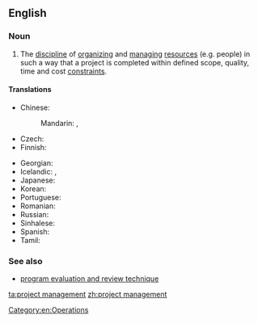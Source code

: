 ==English==
{{wikipedia}}

===Noun===
{{en-noun|head=[[project]] [[management]]|-}}

# {{context|operations|lang=en}} The [[discipline]] of [[organize|organizing]] and [[manage|managing]] [[resources]] (e.g. people) in such a way that a project is completed within defined scope, quality, time and cost [[constraint]]s.

====Translations====
{{trans-top|discipline of organizing and managing project resources}}
* Chinese:
*: Mandarin: {{t+|cmn|項目管理|sc=Hani}}, {{t|cmn|项目管理|tr=xiàngmù guǎnlǐ|sc=Hani}}
* Czech: {{t|cs|řízení projektů|n}}
* Finnish: {{t|fi|projektijohtaminen}}
{{trans-mid}}
* Georgian: {{t|ka|პროექტის მართვა|sc=Geor}}
* Icelandic: {{t|is|verkefnastjórnun|f}}, {{t|is|verkefnisstjórnun|f}}
* Japanese: {{t|ja|プロジェクトマネジメント|sc=Jpan}}
* Korean: {{t|ko|프로젝트 관리|sc=Kore}}
* Portuguese: {{t+|pt|gerenciamento de projetos|m}}
* Romanian: {{t|ro|management de proiect|n}}
* Russian: {{t|ru|управление проектами|n|sc=Cyrl}}
* Sinhalese: {{t|si|ව්‍යාපෘති කළමනාකරණය|sc=Sinh}}
* Spanish: {{t|es|gestión de proyectos|f}}
* Tamil: {{t|ta|செயற்றிட்ட முகாமைத்துவம்|sc=Taml}}
{{trans-bottom}}

===See also===
* [[program evaluation and review technique]]

[[Category:en:Operations]]

[[ta:project management]]
[[zh:project management]]
